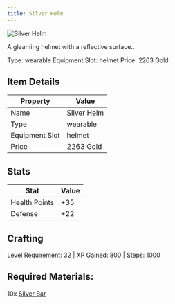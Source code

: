 ```yaml
---
title: Silver Helm
---
```


<div className="flex items-start gap-6 mb-8">
  <div className="flex-shrink-0">
    <img src="/assets/resources/smithing/silver_helm.png" alt="Silver Helm" className="w-24 h-24 border rounded-lg" />
  </div>
  <div className="flex-1">
    <div className="space-y-2">
      <p className="text-lg text-muted-foreground">A gleaming helmet with a reflective surface..</p>
      <div className="flex flex-wrap gap-4 text-sm">
        <span className="px-2 py-1 bg-green-100 dark:bg-green-900 rounded-md">
          Type: wearable
        </span>
        <span className="px-2 py-1 bg-purple-100 dark:bg-purple-900 rounded-md">
          Equipment Slot: helmet
        </span>
        <span className="px-2 py-1 bg-yellow-100 dark:bg-yellow-900 rounded-md">
          Price: 2263 Gold
        </span>
      </div>
    </div>
  </div>
</div>

## Item Details
| Property | Value |
|----------|-------|
| Name | Silver Helm |
| Type | wearable |
| Equipment Slot | helmet |
| Price | 2263 Gold |

## Stats
| Stat | Value |
|------|-------|
| Health Points | +35 |
| Defense | +22 |

## Crafting
Level Requirement: 32 | XP Gained: 800 | Steps: 1000

## Required Materials:
10x [Silver Bar](/docs/resources/individual/silver_bar)

